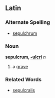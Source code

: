 ==Latin==
===Alternate Spelling===
*[[sepulchrum]]
===Noun===
'''sepulcrum, [[Wiktionary Appendix:Latin second declension|-ulcri]]''' ''n''

#a [[grave]]
===Related Words===
*[[sepulcralis]]